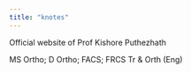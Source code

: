 ```yaml
---
title: "knotes"
---
```


Official website of Prof Kishore Puthezhath

MS Ortho; D Ortho; FACS; FRCS Tr & Orth (Eng)
